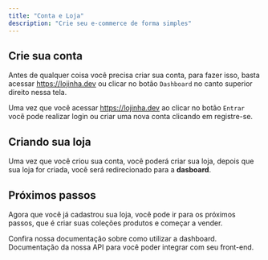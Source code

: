 ```yaml
---
title: "Conta e Loja"
description: "Crie seu e-commerce de forma simples"
---
```


## Crie sua conta

Antes de qualquer coisa você precisa criar sua conta, para fazer isso, basta
acessar https://lojinha.dev ou clicar no botão `Dashboard` no canto superior
direito nessa tela.

Uma vez que você acessar https://lojinha.dev ao clicar no botão `Entrar` você pode
realizar login ou criar uma nova conta clicando em registre-se.

## Criando sua loja

Uma vez que você criou sua conta, você poderá criar sua loja, depois que sua loja for criada,
você será redirecionado para a **dasboard**.

## Próximos passos

Agora que você já cadastrou sua loja, você pode ir para os próximos passos, que é criar
suas coleções produtos e começar a vender.

<CardGroup cols={2}>
  <Card title="Funcionalidades" icon="square-1" href="/features/collections">
    Confira nossa documentação sobre como utilizar a dashboard.
  </Card>

  <Card title="API" icon="square-2" href="/api-playground/configuration">
    Documentação da nossa API para você poder integrar com seu front-end.
  </Card>
</CardGroup>
